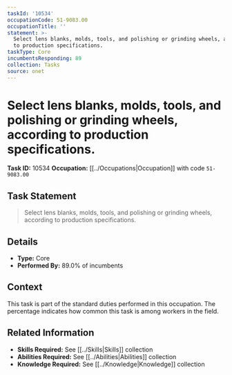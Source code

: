 ```yaml
---
taskId: '10534'
occupationCode: 51-9083.00
occupationTitle: ''
statement: >-
  Select lens blanks, molds, tools, and polishing or grinding wheels, according
  to production specifications.
taskType: Core
incumbentsResponding: 89
collection: Tasks
source: onet
---
```

# Select lens blanks, molds, tools, and polishing or grinding wheels, according to production specifications.

**Task ID:** 10534
**Occupation:** [[../Occupations|Occupation]] with code `51-9083.00`

## Task Statement

> Select lens blanks, molds, tools, and polishing or grinding wheels, according to production specifications.

## Details

- **Type:** Core
- **Performed By:** 89.0% of incumbents

## Context

This task is part of the standard duties performed in this occupation. The percentage indicates how common this task is among workers in the field.

## Related Information

- **Skills Required:** See [[../Skills|Skills]] collection
- **Abilities Required:** See [[../Abilities|Abilities]] collection
- **Knowledge Required:** See [[../Knowledge|Knowledge]] collection
